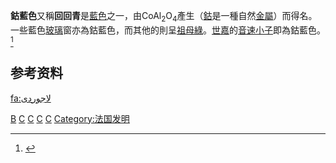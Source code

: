 {{Infobox color
|title=鈷藍色
|textcolor=#ffffff
|mod=hex
|0047AA
}}
'''鈷藍色'''又稱'''回回青'''是[[藍色|藍色]]之一，由CoAl<sub>2</sub>O<sub>4</sub>產生（[[鈷|鈷]]是一種自然[[金屬|金屬]]）而得名。一些藍色[[玻璃|玻璃]]窗亦為鈷藍色，而其他的則呈[[祖母綠|祖母綠]]。[[世嘉|世嘉]]的[[刺猬索尼克系列|音速小子]]即為鈷藍色。<ref>{{cite web|last=Sheffield|first=Brandon|title=Out of the Blue: Naoto Ohshima Speaks|url=http://www.gamasutra.com/view/feature/4208/out_of_the_blue_naoto_ohshima_.php?page=2|publisher=Gamasutra|access-date=12 August 2013|quote=Well, he's blue because that's Sega's more-or-less official company color|url-status=live|archive-url=https://web.archive.org/web/20150716002842/http://www.gamasutra.com/view/feature/4208/out_of_the_blue_naoto_ohshima_.php?page=2|archive-date=16 July 2015}}</ref>

==参考资料==
{{reflist}}
{{Shades of blue}}
{{Shades_of_Cyan}}

[[Category:顏色|B]]
[[Category:色彩系|C]]
[[Category:青藍色系|C]]
[[Category:藍色系|C]]
[[Category:钴|C]]


{{色彩小作品}}

[[fa:لاجوردی|fa:لاجوردی]]
[[Category:法国发明|Category:法国发明]]